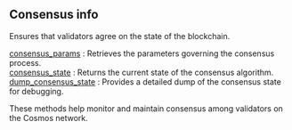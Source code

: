 
## Consensus info

Ensures that validators agree on the state of the blockchain.

[consensus_params](/cosmos-api/consensusinfo/consensus_params) : Retrieves the parameters governing the consensus process. \
[consensus_state](/cosmos-api/consensusinfo/consensus_state) : Returns the current state of the consensus algorithm. \
[dump_consensus_state](/cosmos-api/consensusinfo/dump_consensus_state) : Provides a detailed dump of the consensus state for debugging.

These methods help monitor and maintain consensus among validators on the Cosmos network.

<Space h={16} />
<GetStarted />
